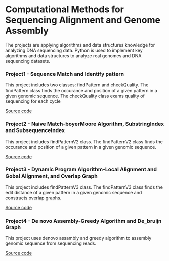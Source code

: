 # Computational Methods for Sequencing Alignment and Genome Assembly

The projects are applying algorithms and data structures knowledge for analyzing DNA sequencing data. Python is used to implement key algorithms and data structures to analyze real genomes and DNA sequencing datasets.

### Project1 - Sequence Match and Identify pattern

This project includes two classes: findPattern and checkQuality. The findPattern
class finds the occurance and position of a given pattern in a given genomic 
sequence. The checkQuality class exams quality of sequencing for each cycle

[Source code](https://github.com/lanttern/DATA_SCIENCE_IN_BIOLOGY/blob/master/Sequencing%20Alignment%20and%20Genome%20Assembly/Projects/AlignmentV1-Sequence%20Match-Identify%20pattern/script/genomicAligmentV1.py)

### Project2 - Naive Match-boyerMoore Algorithm, SubstringIndex and SubsequenceIndex

This project includes findPatternV2 class. The findPatternV2
class finds the occurance and position of a given pattern in a given genomic 
sequence.

[Source code](https://github.com/lanttern/DATA_SCIENCE_IN_BIOLOGY/blob/master/Sequencing%20Alignment%20and%20Genome%20Assembly/Projects/AlignmentV2-Naive%20Match-boyerMoore%20Algorithm-SubstringIndex%20and%20SubsequenceIndex/script/genomicAligmentV2.py)

### Project3 - Dynamic Program Algorithm-Local Alignment and Gobal Alignment, and Overlap Graph

This project includes findPatternV3 class. The findPatternV3
class finds the edit distance of a given pattern in a given genomic 
sequence and constructs overlap graphs.

[Source code](https://github.com/lanttern/DATA_SCIENCE_IN_BIOLOGY/blob/master/Sequencing%20Alignment%20and%20Genome%20Assembly/Projects/AlignmentV3_Dynamic%20Program%20Algorithm-Local%20Alignment%20and%20Gobal%20Alignment-Overlap%20Graph/script/genomicAlignmentV3.py)

### Project4 - De novo Assembly-Greedy Algorithm and De_bruijn Graph

This project uses denovo assambly and greedy algorithm to assembly genomic sequence from sequencing reads.

[Source code](https://github.com/lanttern/DATA_SCIENCE_IN_BIOLOGY/blob/master/Sequencing%20Alignment%20and%20Genome%20Assembly/Projects/Assembly-De%20novo%20Assembly-Greedy%20Algorithm-De_bruijn%20Graph/genomeAssembly.py)

